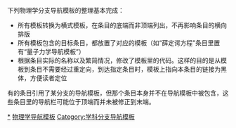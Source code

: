 下列物理学分支导航模板的整理基本完成：
* 所有模板转换为横式模板，在条目的底端而非顶端列出，不再影响条目的横向排版
* 所有模板包含的目标条目，都放置了对应的模板（如“薛定谔方程”条目里置有“量子力学导航模板”）
* 根据条目实际的名称以及繁简情况，修改了模板里的代码。这样的目的是从模板到条目不需要经过重定向，到达指定条目时，模板上指向本条目的链接为黑体，方便读者定位

有的条目引用了某分支的导航模板，但那个条目本身并不在导航模板中被包含，这些条目里的导航栏可能位于顶端而并未被修正到末端。

[[Category:物理学分支|*]]
[[Category:物理学导航模板|]]
[[Category:学科分支导航模板|Category:学科分支导航模板]]